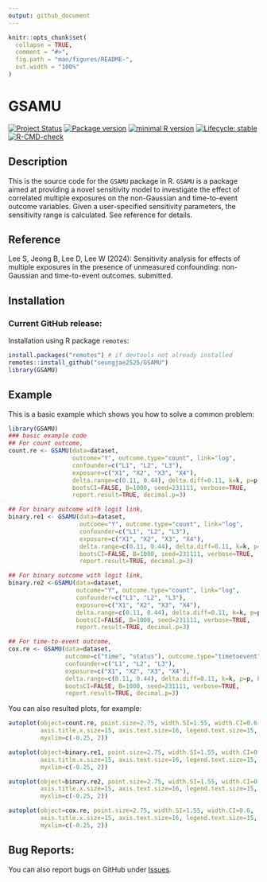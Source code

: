 ```yaml
---
output: github_document
---
```


<!-- README.md is generated from README.Rmd. Please edit that file -->

```r
knitr::opts_chunk$set(
  collapse = TRUE,
  comment = "#>",
  fig.path = "man/figures/README-",
  out.width = "100%"
)
```

# GSAMU

<!-- badges: start -->
[![Project Status](https://www.repostatus.org/badges/latest/active.svg)](https://www.repostatus.org/#active/)
[![Package version](https://img.shields.io/badge/GitHub-1.0.0-orange.svg)](https://github.com/seungjae2525/GSAMU/)
[![minimal R version](https://img.shields.io/badge/R-v4.0.0+-blue.svg)](https://cran.r-project.org/)
[![Lifecycle: stable](https://img.shields.io/badge/lifecycle-stable-brightgreen.svg)](https://lifecycle.r-lib.org/articles/stages.html#stable)
[![R-CMD-check](https://github.com/seungjae2525/GSAMU/actions/workflows/R-CMD-check.yaml/badge.svg)](https://github.com/seungjae2525/GSAMU/actions/workflows/R-CMD-check.yaml)
<!-- badges: end -->

## Description
This is the source code for the `GSAMU` package in R. 
`GSAMU` is a package aimed at providing a novel sensitivity model to investigate the effect of correlated multiple exposures on the non-Gaussian and time-to-event outcome variables.
Given a user-specified sensitivity parameters, the sensitivity range is calculated. See reference for details.

## Reference
Lee S, Jeong B, Lee D, Lee W (2024): Sensitivity analysis for effects of multiple exposures in the presence of unmeasured confounding: non-Gaussian and time-to-event outcomes. submitted.

## Installation
### Current GitHub release:
Installation using R package `remotes`:

```r
install.packages("remotes") # if devtools not already installed
remotes::install_github("seungjae2525/GSAMU")
library(GSAMU)
```

## Example

This is a basic example which shows you how to solve a common problem:

```r
library(GSAMU)
### basic example code
## For count outcome, 
count.re <- GSAMU(data=dataset, 
                  outcome="Y", outcome.type="count", link="log",
                  confounder=c("L1", "L2", "L3"),
                  exposure=c("X1", "X2", "X3", "X4"),
                  delta.range=c(0.11, 0.44), delta.diff=0.11, k=k, p=p, bound=bound,
                  bootsCI=FALSE, B=1000, seed=231111, verbose=TRUE,
                  report.result=TRUE, decimal.p=3)

## For binary outcome with logit link, 
binary.re1 <- GSAMU(data=dataset, 
                    outcome="Y", outcome.type="count", link="log",
                    confounder=c("L1", "L2", "L3"),
                    exposure=c("X1", "X2", "X3", "X4"),
                    delta.range=c(0.11, 0.44), delta.diff=0.11, k=k, p=p, bound=bound,
                    bootsCI=FALSE, B=1000, seed=231111, verbose=TRUE,
                    report.result=TRUE, decimal.p=3)

## For binary outcome with logit link, 
binary.re2 <-GSAMU(data=dataset, 
                   outcome="Y", outcome.type="count", link="log",
                   confounder=c("L1", "L2", "L3"),
                   exposure=c("X1", "X2", "X3", "X4"),
                   delta.range=c(0.11, 0.44), delta.diff=0.11, k=k, p=p, bound=bound,
                   bootsCI=FALSE, B=1000, seed=231111, verbose=TRUE,
                   report.result=TRUE, decimal.p=3)

## For time-to-event outcome, 
cox.re <- GSAMU(data=dataset, 
                outcome=c("time", "status"), outcome.type="timetoevent", link=NULL,
                confounder=c("L1", "L2", "L3"),
                exposure=c("X1", "X2", "X3", "X4"),
                delta.range=c(0.11, 0.44), delta.diff=0.11, k=k, p=p, bound=bound,
                bootsCI=FALSE, B=1000, seed=231111, verbose=TRUE,
                report.result=TRUE, decimal.p=3)
```

You can also resulted plots, for example:

```r
autoplot(object=count.re, point.size=2.75, width.SI=1.55, width.CI=0.6,
         axis.title.x.size=15, axis.text.size=16, legend.text.size=15,
         myxlim=c(-0.25, 2))

autoplot(object=binary.re1, point.size=2.75, width.SI=1.55, width.CI=0.6,
         axis.title.x.size=15, axis.text.size=16, legend.text.size=15,
         myxlim=c(-0.25, 2))

autoplot(object=binary.re2, point.size=2.75, width.SI=1.55, width.CI=0.6,
         axis.title.x.size=15, axis.text.size=16, legend.text.size=15,
         myxlim=c(-0.25, 2))

autoplot(object=cox.re, point.size=2.75, width.SI=1.55, width.CI=0.6,
         axis.title.x.size=15, axis.text.size=16, legend.text.size=15,
         myxlim=c(-0.25, 2))
```

## Bug Reports:
You can also report bugs on GitHub under [Issues](https://github.com/seungjae2525/GSAMU/issues/).

